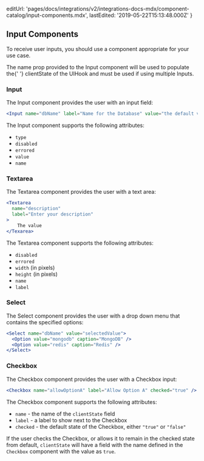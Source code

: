 
  editUrl:
    'pages/docs/integrations/v2/integrations-docs-mdx/component-catalog/input-components.mdx',
  lastEdited: '2019-05-22T15:13:48.000Z'
}

## Input Components

To receive user inputs, you should use a component appropriate for your use case.

<Note>
  The name prop provided to the Input component will be used to populate the{' '}
  <InlineCode>clientState</InlineCode> of the UIHook and must be used if using
  multiple Inputs.
</Note>

### Input

The Input component provides the user with an input field:

```jsx
<Input name="dbName" label="Name for the Database" value="the default value" />
```

The Input component supports the following attributes:

- `type`
- `disabled`
- `errored`
- `value`
- `name`

### Textarea

The Textarea component provides the user with a text area:

```jsx
<Textarea
  name="description"
  label="Enter your description"
>
	The value
</Texarea>
```

The Textarea component supports the following attributes:

- `disabled`
- `errored`
- `width` (in pixels)
- `height` (in pixels)
- `name`
- `label`

### Select

The Select component provides the user with a drop down menu that contains the specified options:

```jsx
<Select name="dbName" value="selectedValue">
  <Option value="mongodb" caption="MongoDB" />
  <Option value="redis" caption="Redis" />
</Select>
```

### Checkbox

The Checkbox component provides the user with a Checkbox input:

```jsx
<Checkbox name="allowOptionA" label="Allow Option A" checked="true" />
```

The Checkbox component supports the following attributes:

- `name` - the name of the `clientState` field
- `label` - a label to show next to the Checkbox
- `checked` - the default state of the Checkbox, either `"true"` or `"false"`

If the user checks the Checkbox, or allows it to remain in the checked state from default, `clientState` will have a field with the name defined in the `Checkbox` component with the value as `true`.
